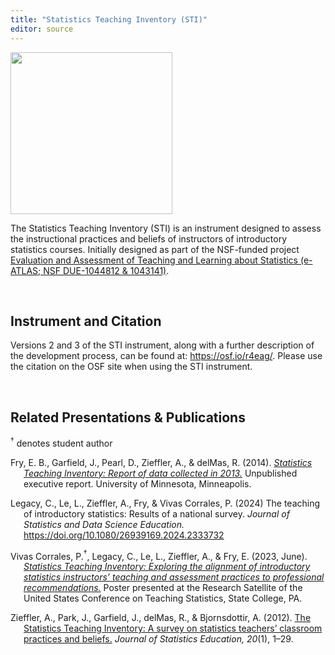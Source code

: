 ```yaml
---
title: "Statistics Teaching Inventory (STI)"
editor: source
---
```


![](/img/survey.png){width="259"}

The Statistics Teaching Inventory (STI) is an instrument designed to assess the instructional practices and beliefs of instructors of introductory statistics courses. Initially designed as part of the NSF-funded project [Evaluation and Assessment of Teaching and Learning about Statistics (e-ATLAS; NSF DUE-1044812 & 1043141)](https://www.nsf.gov/awardsearch/showAward?AWD_ID=1044812).

<br />

## Instrument and Citation

Versions 2 and 3 of the STI instrument, along with a further description of the development process, can be found at: <https://osf.io/r4eag/>. Please use the citation on the OSF site when using the STI instrument.

<br />

## Related Presentations & Publications

$^\dagger$ denotes student author

::: hanging-indent
Fry, E. B., Garfield, J., Pearl, D., Zieffler, A., & delMas, R. (2014). [*Statistics Teaching Inventory: Report of data collected in 2013.*](https://raw.githubusercontent.com/laser-umn/laser-umn.github.io/files/papers/sti-2014-executive-report.pdf) Unpublished executive report. University of Minnesota, Minneapolis.

Legacy, C., Le, L., Zieffler, A., Fry, & Vivas Corrales, P. (2024) The teaching of introductory statistics: Results of a national survey. *Journal of Statistics and Data Science Education.* <https://doi.org/10.1080/26939169.2024.2333732>

Vivas Corrales, P.$^\dagger$, Legacy, C., Le, L., Zieffler, A., & Fry, E. (2023, June). [*Statistics Teaching Inventory: Exploring the alignment of introductory statistics instructors' teaching and assessment practices to professional recommendations.*](https://raw.githubusercontent.com/laser-umn/laser-umn.github.io/files/posters/2023-sti-poster.pdf) Poster presented at the Research Satellite of the United States Conference on Teaching Statistics, State College, PA.

Zieffler, A., Park, J., Garfield, J., delMas, R., & Bjornsdottir, A. (2012). [The Statistics Teaching Inventory: A survey on statistics teachers' classroom practices and beliefs.](http://jse.amstat.org/v20n1/zieffler.pdf) *Journal of Statistics Education, 20*(1), 1--29.
:::
